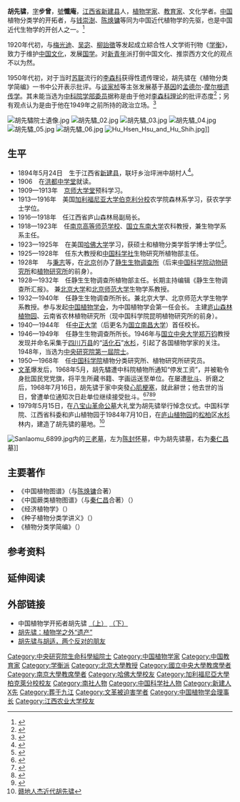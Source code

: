 '''胡先骕'''{{BD|1894年|5月24日|1968年|7月16日|catIdx=H胡}}，[[表字|字]]'''步曾'''，[[號|號]]'''懺庵'''，[[江西省|江西省]][[新建县_(北宋)|新建县]]人，[[植物学家|植物学家]]、[[教育家|教育家]]、文化学者。[[中国|中国]]植物分类学的开拓者，与[[钱崇澍|钱崇澍]]、[[陈焕镛|陈焕镛]]等同为中国近代植物学的先驱，也是中国近代生物学的开创人之一。<ref>{{Cite web |url=http://163.17.79.102/%A4%A4%B0%EA%A4j%A6%CA%AC%EC/Content.asp?ID=19229 |title=中国大百科智慧藏：胡先骕 |access-date=2019-07-29 |archive-date=2020-08-21 |archive-url=https://web.archive.org/web/20200821211026/http://163.17.79.102/%A4%A4%B0%EA%A4j%A6%CA%AC%EC/Content.asp?ID=19229 |dead-url=no }}</ref>

1920年代初，与[[梅光迪|梅光迪]]、[[吴宓|吴宓]]、[[柳詒徵|柳詒徵]]等发起成立綜合性人文学術刊物《[[学衡|学衡]]》，致力于维护[[中国文化|中国文化]]，发展[[国学|国学]]。对[[新青年|新青年]]派打倒中国文化、推崇西方文化的观点不以为然。

1950年代初，对于当时[[苏联|苏联]]流行的[[特罗菲姆·邓尼索维奇·李森科|李森科]]获得性遗传理论，胡先骕在《植物分类学简编》一书中公开表示批评。与[[谈家桢|谈家桢]]等主张发展基于[[基因|基因]]的[[孟德尔|孟德尔]]-[[托马斯·亨特·摩尔根|摩尔根]][[遗传学|遗传学]]。其未能当选为[[中国科学院院士|中科院学部委员]]据称是由于他对[[李森科主义|李森科理论]]的批评态度<ref>{{Cite web |url=http://zhishifenzi.com/depth/character/11089.html |title=沈善炯回忆录：历尽磨难回国，被迫“改行”，却仍做出重大贡献 |access-date=2021-04-03 |archive-date=2021-12-12 |archive-url=https://web.archive.org/web/20211212010526/http://zhishifenzi.com/depth/character/11089.html |dead-url=no }}</ref>；另有观点认为是由于他在1949年之前所持的政治立场。<ref>{{Cite Q|Q63671944|url= http://www.cnki.com.cn/Article/CJFDTOTAL-ZRBT200505014.htm}}</ref>

[[File:胡先驌院士遺像.jpg|thumb]]
[[File:胡先驌_02.jpg|thumb]]
[[File:胡先驌_03.jpg|thumb]]
[[File:胡先驌_04.jpg|thumb]]
[[File:胡先驌_05.jpg|thumb]]
[[File:胡先驌_06.jpg|thumb]]
[[File:Hu_Hsen_Hsu_and_Hu_Shih.jpg|thumb]]]]

==生平==
*1894年5月24日　生于江西省[[新建县_(北宋)|新建县]]，联圩乡治坪洲中胡村人<ref>{{Cite web |url=http://jx.ifeng.com/humanity/jm/detail_2014_11/17/3162192_0.shtml |title=南昌发现：解密国立中正大学走出八位“院士档案”革 |accessdate=2020-01-03 |author=魏莹 |date=2014-11-17 |work= |publisher=凤凰网，来源：天圆网-南昌晚报 |language=Zh-hans |archive-date=2020-08-21 |archive-url=https://web.archive.org/web/20200821211055/http://jx.ifeng.com/humanity/jm/detail_2014_11/17/3162192_0.shtml |dead-url=no }}</ref>。
*1906　在[[南昌市第三中学|洪都中学堂]]就读。
*1909—1913年　[[京师大学堂|京师大学堂]]预科学习。 
*1913—1916年　美国[[加利福尼亚大学伯克利分校|加利福尼亚大学伯克利分校]]农学院森林系学习，获农学学士学位。 
*1916—1918年　任江西省庐山森林局副局长。 
*1918—1923年　任[[南京高等师范学校|南京高等师范学校]]、[[国立东南大学|国立东南大学]]农科教授，兼生物学系系主任。 
*1923—1925年　在美国[[哈佛大学|哈佛大学]]学习，获硕士和植物分类学哲学博士学位<ref name="李芙蓉编著2018">{{cite book|author=李芙蓉编著|title=植物知识全知道|url=https://books.google.com/books?id=sA8pEAAAQBAJ&pg=PT36|date=2018-10-01|publisher=|isbn=978-7-5090-1313-7|page=36|access-date=2021-07-08|archive-date=2021-12-12|archive-url=https://web.archive.org/web/20211212010602/https://books.google.com/books?id=sA8pEAAAQBAJ&pg=PT36|dead-url=no}}</ref>。 
*1925—1928年　任东大教授和[[中国科学社|中国科学社]]生物研究所植物部主任。
*1928年　  与[[秉志|秉志]]等，在[[北京|北京]]创办了[[静生生物调查所|静生生物调查所]]（后来[[中国科学院动物研究所|中国科学院动物研究所]]和[[中国科学院植物研究所|植物研究所]]的前身）。
*1928—1932年　任静生生物调查所植物部主任。长期主持编辑《静生生物调查所汇报》。 兼[[北京大学|北京大学]]和[[北京师范大学|北京师范大学]]生物学系教授。
*1932—1940年　任静生生物调查所所长。兼北京大学、北京师范大学生物学系教授。参与发起[[中国植物学会|中国植物学会]]，为中国植物学会第一任会长。 主建[[庐山植物园|庐山森林植物园]]、云南省农林植物研究所（现中国科学院昆明植物研究所的前身）。 
*1940—1944年　任[[中正大学|中正大学]]（后更名为[[国立南昌大学|国立南昌大学]]）首任校长。 
*1946—1949年　任静生生物调查所所长。1946年与[[国立中央大学|国立中央大学]][[郑万钧|郑万钧]]教授发现并命名采集于[[四川|四川]][[万县|万县]]的“[[活化石|活化石]]”[[水杉|水杉]]，引起了各国植物学家的关注。1948年，当选为[[中央研究院|中央研究院]][[中央研究院第一屆院士|第一屆院士]]。
*1950—1968年　任[[中国科学院|中国科学院]]植物分类研究所、植物研究所研究员。
*[[文革|文革]]爆发后，1968年5月，胡先驌遭中科院植物所通知“停发工资”，并被勒令身批国民党党旗，将平生所藏书籍、字画运送至单位。在屡遭[[批斗|批斗]]、折磨之后，1968年7月16日，胡先骕于家中突發[[心肌梗塞|心肌梗塞]]，就此辭世；他去世的当日，曾遭单位通知次日赴单位继续接受批斗。<ref name="马金双主编2020">{{cite book|author=马金双主编|title=中国植物分类学纪事|url=https://books.google.com/books?id=1M4rEAAAQBAJ&pg=PT140|date=2020-01-01|publisher=|isbn=978-7-5349-9539-2|page=140|access-date=2021-07-08|archive-date=2021-07-29|archive-url=https://web.archive.org/web/20210729070429/https://books.google.com/books?id=1M4rEAAAQBAJ&pg=PT140|dead-url=no}}</ref><ref>{{cite web|title=得书记 我的胡先骕手迹收藏|url=https://www.thepaper.cn/newsDetail_forward_2306744|publisher=澎湃新闻|author=徐自豪|date=2018-07-31|accessdate=2021-07-08|archive-date=2021-12-12|archive-url=https://web.archive.org/web/20211212015113/https://www.thepaper.cn/newsDetail_forward_2306744|dead-url=no}}</ref><ref>{{cite web|title=一部跨世纪完成的科学巨著——访《中国植物志编纂史》作者胡宗刚|publisher=文汇读书周报|author=薛伟平|date=2016-12-12|accessdate=2021-07-08|url=http://jiaodapress.com.cn/news?nid=783|archive-date=2021-12-12|archive-url=https://web.archive.org/web/20211212013906/http://jiaodapress.com.cn/news?nid=783|dead-url=no}}</ref><ref>{{cite journal|title=新书介绍:《胡先骕先生年谱长篇》|author=马金双|url=https://kns.cnki.net/kcms/detail/detail.aspx?dbcode=CJFD&dbname=CJFD2008&filename=ZWFX200805015|journal=植物分类学报|publisher=|issue=5|year=2008|volume=46|page=793–794|issn=0529-1526|id={{QID|111180884}}}}</ref>
*1979年5月15日，在[[八宝山革命公墓|八宝山革命公墓]]大礼堂为胡先骕举行悼念仪式。中国科学院、江西省科委和庐山植物园于1984年7月10日，在[[庐山植物园|庐山植物园]]的[[松柏|松柏]]区[[水杉|水杉]]林内，建造了胡先骕的墓地。<ref>[http://www.cnr.cn/jx/gdfq/gdwy/200806/t20080623_504950287_2.html 赣地人杰近代胡先骕]</ref>

[[File:Sanlaomu_6899.jpg|thumb]]内的[[三老墓|三老墓]]，左为[[陈封怀|陈封怀]]墓，中为胡先骕墓，右为[[秦仁昌|秦仁昌]]墓]]

{{植物命名人|Hu|胡先骕}}

==主要著作==
*《中国植物图谱》（与[[陈焕镛|陈焕镛]]合著）
*《中国蕨类植物图谱》（与[[秦仁昌|秦仁昌]]合著）（{{NLC|001108084}}）
*《经济植物学》（{{NLC|001045590}}）
*《种子植物分类学讲义》（{{NLC|001035172}}）
*《植物分类学简编》（{{NLC|001115578}}）

==参考资料==
{{reflist}}

==延伸阅读==
{{Wikisource further reading}}

==外部链接==
{{commonscat|Hu Hsen Hsu}}
*中国植物学开拓者胡先骕 [http://scitech.people.com.cn/GB/1056/3785584.html （上）]{{Wayback|url=http://scitech.people.com.cn/GB/1056/3785584.html |date=20200527122500 }} [http://scitech.people.com.cn/GB/1056/3789173.html （下）]{{Wayback|url=http://scitech.people.com.cn/GB/1056/3789173.html |date=20200527122736 }}
*[http://www.gmw.cn/01ds/2005-10/12/content_317102.htm 胡先骕：植物学之外“遗产”]{{Wayback|url=http://www.gmw.cn/01ds/2005-10/12/content_317102.htm |date=20160903005744 }}
*[http://gb.cri.cn/3601/2005/10/28/1266@758417.htm 胡先骕与胡适，两个反对的朋友]{{Wayback|url=http://gb.cri.cn/3601/2005/10/28/1266@758417.htm |date=20171107154247 }}

{{中国近现代文学}}
{{中央研究院第一屆院士}}
{{李森科主義}}
{{Authority control}}

{{DEFAULTSORT:Hu胡}}
[[Category:中央研究院生命科學組院士|Category:中央研究院生命科學組院士]]
[[Category:中国植物学家|Category:中国植物学家]]
[[Category:中国教育家|Category:中国教育家]]
[[Category:学衡派|Category:学衡派]]
[[Category:北京大學教授|Category:北京大學教授]]
[[Category:國立中央大學教席學者|Category:國立中央大學教席學者]]
[[Category:南京大學教席學者|Category:南京大學教席學者]]
[[Category:哈佛大學校友|Category:哈佛大學校友]]
[[Category:加利福尼亞大學柏克萊分校校友|Category:加利福尼亞大學柏克萊分校校友]]
[[Category:南社人物|Category:南社人物]]
[[Category:中国科学社人物|Category:中国科学社人物]]
[[Category:新建人|Category:新建人]]
[[Category:胡姓|X先]]
[[Category:葬于九江|Category:葬于九江]]
[[Category:文革被迫害学者|Category:文革被迫害学者]]
[[Category:中国植物学会理事长|Category:中国植物学会理事长]]
[[Category:江西农业大学校友|Category:江西农业大学校友]]